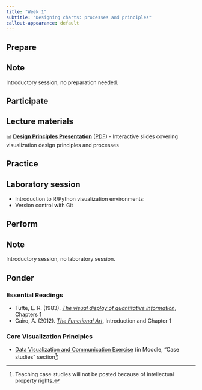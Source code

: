 ```yaml
---
title: "Week 1"
subtitle: "Designing charts: processes and principles"
callout-appearance: default
---
```


## Prepare

::: {.callout-note}
## Note

Introductory session, no preparation needed.

:::

## Participate

::: {.callout-note}
## Lecture materials

📊 **[Design Principles Presentation](design-principles-presentation.html)** ([PDF](design-principles-presentation.pdf)) - Interactive slides covering visualization design principles and processes

:::

## Practice

::: {.callout-note}
## Laboratory session

- Introduction to R/Python visualization environments:
- Version control with Git

:::

## Perform

::: {.callout-note}
## Note

Introductory session, no laboratory session.

:::

## Ponder

### Essential Readings

- Tufte, E. R. (1983). [*The visual display of quantitative information*](https://kyl.neocities.org/books/%5BTEC%20TUF%5D%20the%20visual%20display%20of%20quantitative%20information.pdf), Chapters 1
- Cairo, A. (2012). [*The Functional Art*](https://paul.zhdk.ch/pluginfile.php/93337/mod_resource/content/1/The%20Functional%20Art%20-%20An%20Introduction%20to%20Information%20Graphics%20and%20Visualization%20by%20Alberto%20Cairo%20%28z-lib.org%29.pdf), Introduction and Chapter 1

### Core Visualization Principles

- [Data Visualization and Communication Exercise](dviz_communication_exc.qmd) (in Moodle, "Case studies" section[^1])

[^1]: Teaching case studies will not be posted because of intellectual property rights.
